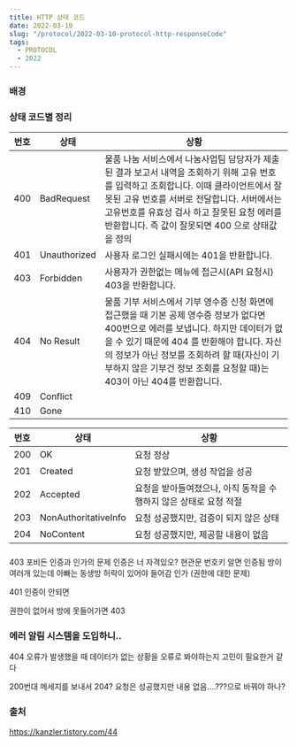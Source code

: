 ```yaml
---
title: HTTP 상태 코드
date: 2022-03-10
slug: "/protocol/2022-03-10-protocol-http-responseCode"
tags:
  - PROTOCOL
  - 2022
---
```


### 배경

### 상태 코드별 정리
| 번호 | 상태 | 상황 |
| --- | --- | --- |
| 400 | BadRequest |  물품 나눔 서비스에서 나눔사업팀 담당자가 제출된 결과 보고서 내역을 조회하기 위해 고유 번호를 입력하고 조회합니다. 이때 클라이언트에서 잘못된 고유 번호를 서버로 전달합니다. 서버에서는 고유번호를 유효성 검사 하고 잘못된 요청 에러를 반환합니다.  즉 값이 잘못되면 400 으로 상태값을 정의|
| 401 | Unauthorized | 사용자 로그인 실패시에는 401을 반환합니다. |
| 403 | Forbidden | 사용자가 권한없는 메뉴에 접근시(API 요청시) 403을 반환합니다. |
| 404 | No Result | 물품 기부 서비스에서 기부 영수증 신청 화면에 접근했을 때 기본 공제 영수증 정보가 없다면 400번으로 에러를 보냅니다. 하지만 데이터가 없을 수 있기 때문에 404 를 반환해야 합니다. 자신의 정보가 아닌 정보를 조회하려 할 때(자신이 기부하지 않은 기부건 정보 조회를 요청할 때)는 403이 아닌 404를 반환합니다. |
| 409 | Conflict |  |
| 410 | Gone |  |

| 번호 | 상태 | 상황 |
| --- | --- | --- |
| 200 | OK | 요청 정상 |  
| 201 | Created | 요청 받았으며, 생성 작업을 성공 |  
| 202 | Accepted | 요청을 받아들여졌으나, 아직 동작을 수행하지 않은 상태로 요청 적절 |  
| 203 | NonAuthoritativeInfo | 요청 성공했지만, 검증이 되지 않은 상태 |  
| 204 | NoContent | 요청 성공했지만, 제공할 내용이 없음 |  

###
403 포비든
인증과 인가의 문제
인증은 너 자격있오? 현관문 번호키 알면 인증됨
방이 여러개 있는데 아빠는 동생방 허락이 있어야 들어감 인가 (권한에 대한 문제)

401 인증이 안되면

권한이 없어서 방에 못들어가면 403

### 에러 알림 시스템을 도입하니..
404 오류가 발생했을 때 데이터가 없는 상황을 오류로 봐야하는지 고민이 필요한거 같다

200번대 메세지를 보내서 204? 요청은 성공했지만 내용 없음....???으로 바꿔야 하나?

### 출처
https://kanzler.tistory.com/44













 